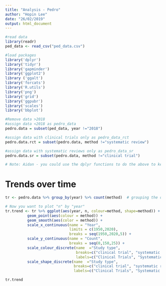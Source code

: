```yaml
---
title: "Analysis - Pedro"
author: "Hopin Lee"
date: "26/02/2019"
output: html_document
---
```


```r

#read data
library(readr)
ped_data <- read_csv("ped_data.csv")

#load packages
library('dplyr')
library('tidyr')
library('gapminder')
library('ggplot2')
library ('ggalt')
library('forcats')
library('R.utils') 
library('png')
library('grid')
library('ggpubr')
library('scales') 
library('bbplot')

#Remove data >2018 
#assign data <2018 as pedro_data
pedro.data = subset(ped_data, year !="2018") 

#assign data with clinical trials only as pedro_data_rct
pedro.data.rct = subset(pedro.data, method !="systematic review")

#assign data with systematic reviews only as pedro_data_sr
pedro.data.sr = subset(pedro.data, method !="clinical trial")

# Note: Aidan - you could use the dplyr functions to do the above to keep the analysis tidy. No biggie though... 
```


# Trends over time
```r
tr <- pedro.data %>% group_by(year) %>% count(method)  # grouping the data by year, then counting the number of trials and reviews. Then assigning that dataframe to "tr". 

# Now you want to plot "n" by "year" 
tr.trend <- tr %>% ggplot(aes(year, n, colour=method, shape=method)) +
          geom_point(aes(colour = method)) +
          geom_smooth(aes(color = method)) +
          scale_x_continuous(name = "Year",
                             limits = c(1950,2020), 
                             breaks = seq(1950,2020,5)) +
          scale_y_continuous(name = "Count",
                             breaks = seq(0,150,25)) +
          scale_colour_discrete(name  ="Study type",
                                breaks=c("clinical trial", "systematic review"),
                                labels=c("Clinical Trials", "Systematic Reviews")) +
          scale_shape_discrete(name  ="Study type",
                               breaks=c("clinical trial", "systematic review"),
                               labels=c("Clinical Trials", "Systematic Reviews"))

tr.trend
```

